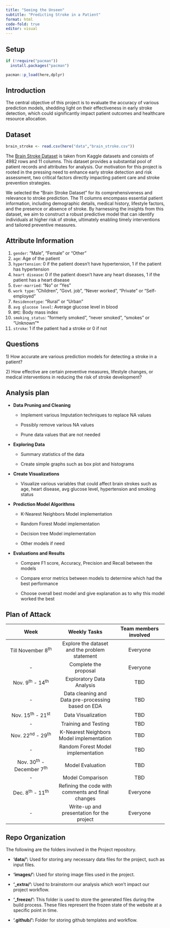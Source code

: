 ```yaml
---
title: "Seeing the Unseen"
subtitle: "Predicting Stroke in a Patient"
format: html
code-fold: true
editor: visual
---
```


## Setup

```r

if (!require("pacman")) 
  install.packages("pacman")

pacman::p_load(here,dplyr)
```

## Introduction

The central objective of this project is to evaluate the accuracy of various prediction models, shedding light on their effectiveness in early stroke detection, which could significantly impact patient outcomes and healthcare resource allocation.

## Dataset

```r

brain_stroke <- read.csv(here("data","brain_stroke.csv"))
```

The [Brain Stroke Dataset](https://www.kaggle.com/datasets/jillanisofttech/brain-stroke-dataset) is taken from Kaggle datasets and consists of 4982 rows and 11 columns. This dataset provides a substantial pool of patient records and attributes for analysis. Our motivation for this project is rooted in the pressing need to enhance early stroke detection and risk assessment, two critical factors directly impacting patient care and stroke prevention strategies.

We selected the "Brain Stroke Dataset" for its comprehensiveness and relevance to stroke prediction. The 11 columns encompass essential patient information, including demographic details, medical history, lifestyle factors, and the presence or absence of stroke. By harnessing the insights from this dataset, we aim to construct a robust predictive model that can identify individuals at higher risk of stroke, ultimately enabling timely interventions and tailored preventive measures.

## **Attribute Information**

1)  `gender`: "Male", "Female" or "Other"
2)  `age`: Age of the patient
3)  `hypertension`: 0 if the patient doesn't have hypertension, 1 if the patient has hypertension
4)  `heart disease`: 0 if the patient doesn't have any heart diseases, 1 if the patient has a heart disease 
5)  `Ever-married`: "No" or "Yes"
6)  `work type`: "Children", "Govt. job", "Never worked", "Private" or "Self-employed"
7)  `Residencetype`: "Rural" or "Urban"
8)  `avg glucose level`: Average glucose level in blood
9)  `BMI`: Body mass index
10)  `smoking_status`: "formerly smoked", "never smoked", "smokes" or "Unknown"\*
11) `stroke`: 1 if the patient had a stroke or 0 if not

## Questions

1\) How accurate are various prediction models for detecting a stroke in a patient?

2\) How effective are certain preventive measures, lifestyle changes, or medical interventions in reducing the risk of stroke development?

## Analysis plan

-   **Data Pruning and Cleaning**

    -   Implement various Imputation techniques to replace NA values

    -   Possibly remove various NA values

    -   Prune data values that are not needed

-   **Exploring Data**

    -   Summary statistics of the data

    -   Create simple graphs such as box plot and histograms

-   **Create Visualizations**

    -   Visualize various variables that could affect brain strokes such as age, heart disease, avg glucose level, hypertension and smoking status

-   **Prediction Model Algorithms**

    -   K-Nearest Neighbors Model implementation

    -   Random Forest Model implementation

    -   Decision tree Model implementation

    -   Other models if need

-   **Evaluations and Results**

    -   Compare F1 score, Accuracy, Precision and Recall between the models

    -   Compare error metrics between models to determine which had the best performance

    -   Choose overall best model and give explanation as to why this model worked the best

## Plan of Attack

|             Week             |                    Weekly Tasks                    | Team members involved |
|:---------------------:|:-------------------------:|:---------------------:|
|     Till November 8^th^      |   Explore the dataset and the problem statement    |       Everyone        |
|              \-              |               Complete the proposal                |       Everyone        |
|     Nov. 9^th^ - 14^th^      |             Exploratory Data Analysis              |          TBD          |
|              \-              | Data cleaning and Data pre-processing based on EDA |          TBD          |
|     Nov. 15^th^ - 21^st^     |                 Data Visualization                 |          TBD          |
|              \-              |                Training and Testing                |          TBD          |
|     Nov. 22^nd^ - 29^th^     |      K-Nearest Neighbors Model implementation      |          TBD          |
|              \-              |         Random Forest Model implementation         |          TBD          |
| Nov. 30^th^ - December 7^th^ |                  Model Evaluation                  |          TBD          |
|              \-              |                  Model Comparison                  |          TBD          |
|     Dec. 8^th^ - 11^th^      | Refining the code with comments and final changes  |       Everyone        |
|              \-              |     Write-up and presentation for the project      |       Everyone        |

## Repo Organization

The following are the folders involved in the Project repository.

-   **'data/':** Used for storing any necessary data files for the project, such as input files.

-   **'images/':** Used for storing image files used in the project.

-   **'\_extra/':** Used to brainstorm our analysis which won't impact our project workflow.

-   **'\_freeze/':** This folder is used to store the generated files during the build process. These files represent the frozen state of the website at a specific point in time.

-   **'.github/':** Folder for storing github templates and workflow.
